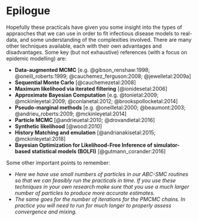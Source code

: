# Epilogue

Hopefully these practicals have given you some insight into the types of appraoches that we can use in order to fit infectious disease models to real-data, and some understanding of the complexities involved. There are many other techniques available, each with their own advantages and disadvantages. Some key (but not exhaustive) references (with a focus on epidemic modelling) are:
    
* **Data-augmented MCMC** [e.g. @gibson_renshaw:1998; @oneill_roberts:1999; @cauchemez_ferguson:2008; @jewelletal:2009a]
* **Sequential Monte Carlo** [@cauchemezetal:2008]
* **Maximum likelihood via iterated filtering** [@ionidesetal:2006]
* **Approximate Bayesian Computation** [e.g. @tonietal:2009; @mckinleyetal:2009; @conlanetal:2012; @brookspollocketal:2014]
* **Pseudo-marginal methods** [e.g. @oneilletal:2000; @beaumont:2003; @andrieu_roberts:2009; @mckinleyetal:2014]
* **Particle MCMC **[@andrieuetal:2010; @drovandietal:2016]
* **Synthetic likelihood** [@wood:2010]
* **History Matching and emulation** [@andrianakisetal:2015; @mckinleyetal:2018]
* **Bayesian Optimization for Likelihood-Free Inference of simulator-based statistical models (BOLFI)** [@gutmann_corander:2016]

Some other important points to remember:

* *Here we have use small numbers of particles in our ABC-SMC routines so that we can feasibly run the practicals in time. If you use these techniques in your own research make sure that you use a much larger number of particles to produce more accurate estimates.*
* *The same goes for the number of iterations for the PMCMC chains. In practice you will need to run for much longer to properly assess convergence and mixing.*